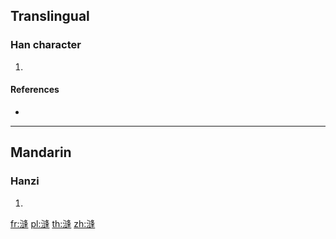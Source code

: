 {{character info/new}}
==Translingual==

===Han character===
{{Han char|rn=85|rad=水|as=11|sn=14|four=|canj=EYHJ}}

# {{defn|Han|sort=水11}}

====References====
* {{Han ref|kx=0646.280|dkj=18162|hdz=31727.030|uh=6F28|ud=28456}}

----

==Mandarin==

===Hanzi===
{{cmn-hanzi|pin=[[féng]] ([[feng2]]), [[xuàn]] ([[xuan4]])|wg=feng<sup>2</sup>, hsüan<sup>4</sup>}}

# {{defn|lang=cmn|sort=水11}}

[[fr:漨]]
[[pl:漨]]
[[th:漨]]
[[zh:漨]]